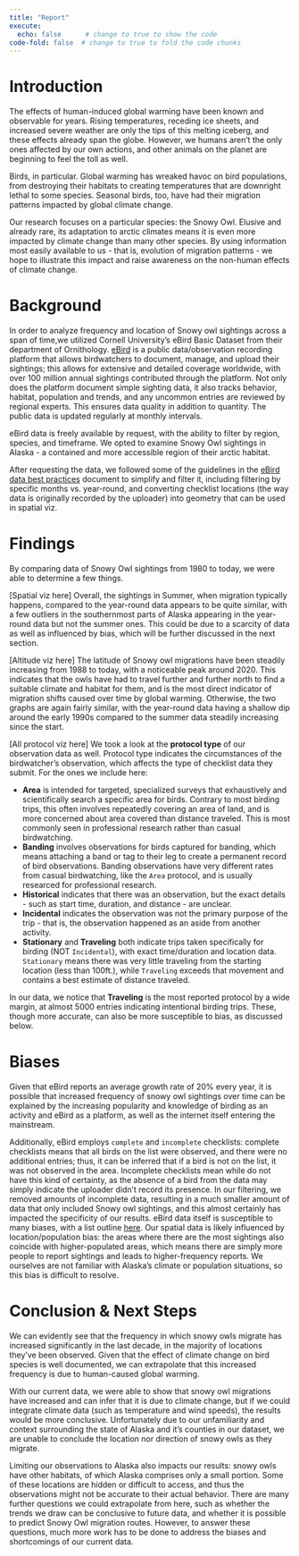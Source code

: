 ```yaml
---
title: "Report"
execute: 
  echo: false      # change to true to show the code
code-fold: false  # change to true to fold the code chunks
---
```


# Introduction {-}
The effects of human-induced global warming have been known and observable for years. Rising temperatures, receding ice sheets, and increased severe weather are only the tips of this melting iceberg, and these effects already span the globe. However, we humans aren't the only ones affected by our own actions, and other animals on the planet are beginning to feel the toll as well.

Birds, in particular. Global warming has wreaked havoc on bird populations, from destroying their habitats to creating temperatures that are downright lethal to some species. Seasonal birds, too, have had their migration patterns impacted by global climate change.

Our research focuses on a particular species: the Snowy Owl. Elusive and already rare, its adaptation to arctic climates means it is even more impacted by climate change than many other species. By using information most easily available to us - that is, evolution of migration patterns - we hope to illustrate this impact and raise awareness on the non-human effects of climate change.

# Background {-}
In order to analyze frequency and location of Snowy owl sightings across a span of time,we utilized Cornell University’s eBird Basic Dataset from their department of Ornithology. [eBird](https://ebird.org/home) is a public data/observation recording platform that allows birdwatchers to document, manage, and upload their sightings; this allows for extensive and detailed coverage worldwide, with over 100 million annual sightings contributed through the platform. Not only does the platform document simple sighting data, it also tracks behavior, habitat, population and trends, and any uncommon entries are reviewed by regional experts. This ensures data quality in addition to quantity. The public data is updated regularly at monthly intervals.

eBird data is freely available by request, with the ability to filter by region, species, and timeframe. We opted to examine Snowy Owl sightings in Alaska - a contained and more accessible region of their arctic habitat.

After requesting the data, we followed some of the guidelines in the [eBird data best practices](https://ebird.github.io/ebird-best-practices/intro.html) document to simplify and filter it, including filtering by specific months vs. year-round, and converting checklist locations (the way data is originally recorded by the uploader) into geometry that can be used in spatial viz.

# Findings {-}
By comparing data of Snowy Owl sightings from 1980 to today, we were able to determine a few things.

[Spatial viz here]
Overall, the sightings in Summer, when migration typically happens, compared to the year-round data appears to be quite similar, with a few outliers in the southernmost parts of Alaska appearing in the year-round data but not the summer ones. This could be due to a scarcity of data as well as influenced by bias, which will be further discussed in the next section.

[Altitude viz here]
The latitude of Snowy owl migrations have been steadily increasing from 1988 to today, with a noticeable peak around 2020. This indicates that the owls have had to travel further and further north to find a suitable climate and habitat for them, and is the most direct indicator of migration shifts caused over time by global warming. Otherwise, the two graphs are again fairly similar, with the year-round data having a shallow dip around the early 1990s compared to the summer data steadily increasing since the start.

[All protocol viz here]
We took a look at the **protocol type** of our observation data as well. Protocol type indicates the circumstances of the birdwatcher's observation, which affects the type of checklist data they submit. For the ones we include here:

- **Area** is intended for targeted, specialized surveys that exhaustively and scientifically search a specific area for birds. Contrary to most birding trips, this often involves repeatedly covering an area of land, and is more concerned about area covered than distance traveled. This is most commonly seen in professional research rather than casual birdwatching.
- **Banding** involves observations for birds captured for banding, which means attaching a band or tag to their leg to create a permanent record of bird observations. Banding observations have very different rates from casual birdwatching, like the `Area` protocol, and is usually researced for professional research.
- **Historical** indicates that there was an observation, but the exact details - such as start time, duration, and distance - are unclear.
- **Incidental** indicates the observation was not the primary purpose of the trip - that is, the observation happened as an aside from another activity.
- **Stationary** and **Traveling** both indicate trips taken specifically for birding (NOT `Incidental`), with exact time/duration and location data. `Stationary` means there was very little traveling from the starting location (less than 100ft.), while `Traveling` exceeds that movement and contains a best estimate of distance traveled.

In our data, we notice that **Traveling** is the most reported protocol by a wide margin, at almost 5000 entries indicating intentional birding trips. These, though more accurate, can also be more susceptible to bias, as discussed below. 

# Biases {-}
Given that eBird reports an average growth rate of 20% every year, it is possible that increased frequency of snowy owl sightings over time can be explained by the increasing popularity and knowledge of birding as an activity and eBird as a platform, as well as the internet itself entering the mainstream.

Additionally, eBird employs `complete` and `incomplete` checklists: complete checklists means that all birds on the list were observed, and there were no additional entries; thus, it can be inferred that if a bird is not on the list, it was not observed in the area. Incomplete checklists mean while do not have this kind of certainty, as the absence of a bird from the data may simply indicate the uploader didn't record its presence. In our filtering, we removed amounts of incomplete data, resulting in a much smaller amount of data that only included Snowy owl sightings, and this almost certainly has impacted the specificity of our results.
eBird data itself is susceptible to many biases, with a list outline [here](https://ebird.github.io/ebird-best-practices/ebird.html#sec-ebird-challenges). Our spatial data is likely influenced by location/population bias: the areas where there are the most sightings also coincide with higher-populated areas, which means there are simply more people to report sightings and leads to higher-frequency reports. We ourselves are not familiar with Alaska's climate or population situations, so this bias is difficult to resolve.

# Conclusion & Next Steps {-}
We can evidently see that the frequency in which snowy owls migrate has increased significantly in the last decade, in the majority of locations they’ve been observed. Given that the effect of climate change on bird species is well documented, we can extrapolate that this increased frequency is due to human-caused global warming.

With our current data, we were able to show that snowy owl migrations have increased and can infer that it is due to climate change, but if we could integrate climate data (such as temperature and wind speeds), the results would be more conclusive. Unfortunately due to our unfamiliarity and context surrounding the state of Alaska and it’s counties in our dataset, we are unable to conclude the location nor direction of snowy owls as they migrate. 

Limiting our observations to Alaska also impacts our results: snowy owls have other habitats, of which Alaska comprises only a small portion. Some of these locations are hidden or difficult to access, and thus the observations might not be accurate to their actual behavior.
There are many further questions we could extrapolate from here, such as whether the trends we draw can be conclusive to future data, and whether it is possible to predict Snowy Owl migration routes. However, to answer these questions, much more work has to be done to address the biases and shortcomings of our current data.





